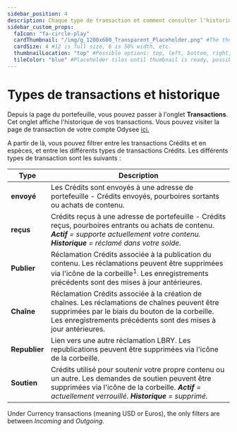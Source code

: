 ```yaml
---
sidebar_position: 4
description: Chaque type de transaction et comment consulter l'historique.
sidebar_custom_props:
  faIcon: "fa-circle-play"
  cardThumbnail: "/img/g_1200x600_Transparent_Placeholder.png" #The thumbnail on the category card.
  cardSize: 4 #12 is full size, 6 is 50% width, etc.
  thumbnailLocation: "top" #Possible options: top, left, bottom, right, none
  tileColor: "blue" #Placeholder tiles until thumbnail is ready, possible options: blue, cream, darkpurple, lightpurple, mauve, orange, pink, none
---
```


# Types de transactions et historique

Depuis la page du portefeuille, vous pouvez passer à l'onglet **Transactions**. Cet onglet affiche l'historique de vos transactions. Vous pouvez visiter la page de transaction de votre compte Odysee [ici.](https://odysee.com/$/wallet?tab=fiat-payment-history&currency=credits)

A partir de là, vous pouvez filtrer entre les transactions Crédits et en espèces, et entre les différents types de transactions Crédits. Les différents types de transaction sont les suivants :

| Type        | Description |
------------- | ---------------
| **envoyé** | Les Crédits sont envoyés à une adresse de portefeuille - Crédits envoyés, pourboires sortants ou achats de contenu.
| **reçus** | Crédits reçus à une adresse de portefeuille - Crédits reçus, pourboires entrants ou achats de contenu. ***Actif** = supporte actuellement votre contenu. **Historique** = réclamé dans votre solde.*  
| **Publier** | Réclamation Crédits associée à la publication du contenu. Les réclamations peuvent être supprimées via l'icône de la corbeille<sup>1</sup>. Les enregistrements précédents sont des mises à jour antérieures.
| **Chaîne** | Réclamation Crédits associée à la création de chaînes. Les réclamations de chaînes peuvent être supprimées par le biais du bouton de la corbeille. Les enregistrements précédents sont des mises à jour antérieures.
| **Republier** | Lien vers une autre réclamation LBRY. Les republications peuvent être supprimées via l'icône de la corbeille.
| **Soutien** | Crédits utilisé pour soutenir votre propre contenu ou un autre. Les demandes de soutien peuvent être supprimées via l'icône de la corbeille. ***Actif** = actuellement verrouillé. **Historique** = supprimé.*  

Under Currency transactions (meaning USD or Euros), the only filters are between *Incoming* and *Outgoing*.
